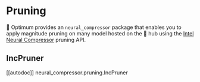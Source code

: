 <!--Copyright 2022 The HuggingFace Team. All rights reserved.

Licensed under the Apache License, Version 2.0 (the "License"); you may not use this file except in compliance with
the License. You may obtain a copy of the License at

http://www.apache.org/licenses/LICENSE-2.0

Unless required by applicable law or agreed to in writing, software distributed under the License is distributed on
an "AS IS" BASIS, WITHOUT WARRANTIES OR CONDITIONS OF ANY KIND, either express or implied. See the License for the
specific language governing permissions and limitations under the License.
-->

# Pruning

🤗 Optimum provides an `neural_compressor` package that enables you to apply magnitude pruning on many model hosted on the 🤗 hub using the [Intel Neural Compressor](https://github.com/intel/neural-compressor) pruning API.

## IncPruner

[[autodoc]] neural_compressor.pruning.IncPruner